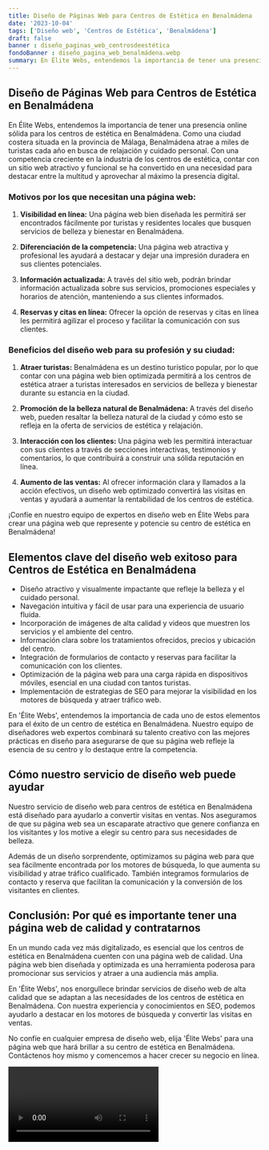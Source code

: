 ```yaml
---
title: Diseño de Páginas Web para Centros de Estética en Benalmádena
date: '2023-10-04'
tags: ['Diseño web', 'Centros de Estética', 'Benalmádena']
draft: false
banner : diseño_paginas_web_centrosdeestética
fondoBanner : diseño_pagina_web_benalmádena.webp
summary: En Élite Webs, entendemos la importancia de tener una presencia online sólida para los centros de estética en Benalmádena. Como una ciudad costera situada en la provincia de Málaga, Benalmádena atrae a miles de turistas cada año en busca de relajación y cuidado personal. Con una competencia creciente en la industria de los centros de estética, contar con un sitio web atractivo y funcional se ha convertido en una necesidad para destacar entre la multitud y aprovechar al máximo la presencia digital.
---
```


## Diseño de Páginas Web para Centros de Estética en Benalmádena

En Élite Webs, entendemos la importancia de tener una presencia online sólida para los centros de estética en Benalmádena. Como una ciudad costera situada en la provincia de Málaga, Benalmádena atrae a miles de turistas cada año en busca de relajación y cuidado personal. Con una competencia creciente en la industria de los centros de estética, contar con un sitio web atractivo y funcional se ha convertido en una necesidad para destacar entre la multitud y aprovechar al máximo la presencia digital.

### Motivos por los que necesitan una página web:

1. **Visibilidad en línea:** Una página web bien diseñada les permitirá ser encontrados fácilmente por turistas y residentes locales que busquen servicios de belleza y bienestar en Benalmádena.

2. **Diferenciación de la competencia:** Una página web atractiva y profesional les ayudará a destacar y dejar una impresión duradera en sus clientes potenciales. 

3. **Información actualizada:** A través del sitio web, podrán brindar información actualizada sobre sus servicios, promociones especiales y horarios de atención, manteniendo a sus clientes informados.

4. **Reservas y citas en línea:** Ofrecer la opción de reservas y citas en línea les permitirá agilizar el proceso y facilitar la comunicación con sus clientes.

### Beneficios del diseño web para su profesión y su ciudad:

1. **Atraer turistas:** Benalmádena es un destino turístico popular, por lo que contar con una página web bien optimizada permitirá a los centros de estética atraer a turistas interesados en servicios de belleza y bienestar durante su estancia en la ciudad.

2. **Promoción de la belleza natural de Benalmádena:** A través del diseño web, pueden resaltar la belleza natural de la ciudad y cómo esto se refleja en la oferta de servicios de estética y relajación.

3. **Interacción con los clientes:** Una página web les permitirá interactuar con sus clientes a través de secciones interactivas, testimonios y comentarios, lo que contribuirá a construir una sólida reputación en línea.

4. **Aumento de las ventas:** Al ofrecer información clara y llamados a la acción efectivos, un diseño web optimizado convertirá las visitas en ventas y ayudará a aumentar la rentabilidad de los centros de estética.

¡Confíe en nuestro equipo de expertos en diseño web en Élite Webs para crear una página web que represente y potencie su centro de estética en Benalmádena!

<GifSeo />

<Cta />

## Elementos clave del diseño web exitoso para Centros de Estética en Benalmádena

- Diseño atractivo y visualmente impactante que refleje la belleza y el cuidado personal.
- Navegación intuitiva y fácil de usar para una experiencia de usuario fluida.
- Incorporación de imágenes de alta calidad y videos que muestren los servicios y el ambiente del centro.
- Información clara sobre los tratamientos ofrecidos, precios y ubicación del centro.
- Integración de formularios de contacto y reservas para facilitar la comunicación con los clientes.
- Optimización de la página web para una carga rápida en dispositivos móviles, esencial en una ciudad con tantos turistas.
- Implementación de estrategias de SEO para mejorar la visibilidad en los motores de búsqueda y atraer tráfico web.

En 'Élite Webs', entendemos la importancia de cada uno de estos elementos para el éxito de un centro de estética en Benalmádena. Nuestro equipo de diseñadores web expertos combinará su talento creativo con las mejores prácticas en diseño para asegurarse de que su página web refleje la esencia de su centro y lo destaque entre la competencia.

## Cómo nuestro servicio de diseño web puede ayudar

Nuestro servicio de diseño web para centros de estética en Benalmádena está diseñado para ayudarlo a convertir visitas en ventas. Nos aseguramos de que su página web sea un escaparate atractivo que genere confianza en los visitantes y los motive a elegir su centro para sus necesidades de belleza.

Además de un diseño sorprendente, optimizamos su página web para que sea fácilmente encontrada por los motores de búsqueda, lo que aumenta su visibilidad y atrae tráfico cualificado. También integramos formularios de contacto y reserva que facilitan la comunicación y la conversión de los visitantes en clientes.

## Conclusión: Por qué es importante tener una página web de calidad y contratarnos

En un mundo cada vez más digitalizado, es esencial que los centros de estética en Benalmádena cuenten con una página web de calidad. Una página web bien diseñada y optimizada es una herramienta poderosa para promocionar sus servicios y atraer a una audiencia más amplia.

En 'Élite Webs', nos enorgullece brindar servicios de diseño web de alta calidad que se adaptan a las necesidades de los centros de estética en Benalmádena. Con nuestra experiencia y conocimientos en SEO, podemos ayudarlo a destacar en los motores de búsqueda y convertir las visitas en ventas.

No confíe en cualquier empresa de diseño web, elija 'Élite Webs' para una página web que hará brillar a su centro de estética en Benalmádena. Contáctenos hoy mismo y comencemos a hacer crecer su negocio en línea.

<Video />

<CtaBot job='Centros de Estética' city='Benalmádena'/>

<Gmaps query='Benalmádena+españa+maps' />